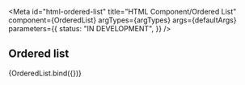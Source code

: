 <!-- @license CC0-1.0 -->


<Meta
  id="html-ordered-list"
  title="HTML Component/Ordered List"
  component={OrderedList}
  argTypes={argTypes}
  args={defaultArgs}
  parameters={{
    status: "IN DEVELOPMENT",
  }}
/>

## Ordered list

<Canvas>
  <Story name="Default" args={exampleArgs}>
    {OrderedList.bind({})}
  </Story>
</Canvas>
